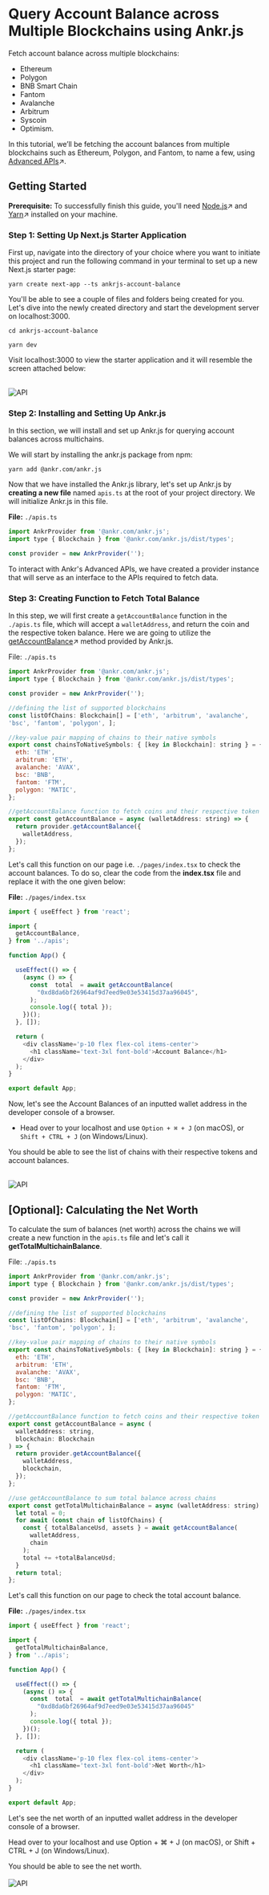 # Query Account Balance across Multiple Blockchains using Ankr.js

Fetch account balance across multiple blockchains:

- Ethereum
- Polygon
- BNB Smart Chain
- Fantom
- Avalanche
- Arbitrum 
- Syscoin 
- Optimism.

In this tutorial, we’ll be fetching the account balances from multiple blockchains such as Ethereum, Polygon, and Fantom, to name a few, using [Advanced APIs](https://www.ankr.com/advanced-api/)↗.

## Getting Started

**Prerequisite:** To successfully finish this guide, you'll need [Node.js](https://nodejs.org/en/)↗ and [Yarn](https://yarnpkg.com/)↗ installed on your machine.

### Step 1: Setting Up Next.js Starter Application
First up, navigate into the directory of your choice where you want to initiate this project and run the following command in your terminal to set up a new Next.js starter page:

```
yarn create next-app --ts ankrjs-account-balance
```

You'll be able to see a couple of files and folders being created for you. Let's dive into the newly created directory and start the development server on localhost:3000.

```
cd ankrjs-account-balance
```
```
yarn dev
```

Visit localhost:3000 to view the starter application and it will resemble the screen attached below: 
<br></br>

<img src="/docs/build/nextjs.png" alt="API" class="responsive-pic"  />


### Step 2: Installing and Setting Up Ankr.js

In this section, we will install and set up Ankr.js for querying account balances across multichains.

We will start by installing the ankr.js package from npm:

```
yarn add @ankr.com/ankr.js
```

Now that we have installed the Ankr.js library, let's set up Ankr.js by **creating a new file** named `apis.ts` at the root of your project directory. We will initialize Ankr.js in this file.

**File:** `./apis.ts`
```javascript
import AnkrProvider from '@ankr.com/ankr.js';
import type { Blockchain } from '@ankr.com/ankr.js/dist/types';

const provider = new AnkrProvider('');

```
To interact with Ankr's Advanced APIs, we have created a provider instance that will serve as an interface to the APIs required to fetch data.


### Step 3: Creating Function to Fetch Total Balance

In this step, we will first create a `getAccountBalance` function in the `./apis.ts` file, which will accept a `walletAddress`, and return the coin and the respective token balance. Here we are going to utilize the [getAccountBalance](https://documenter.getpostman.com/view/19024547/UVsEVUGQ#74b5cc68-fba2-415c-a53b-28c08818f970)↗ method provided by Ankr.js. 

File: `./apis.ts`

```javascript
import AnkrProvider from '@ankr.com/ankr.js';
import type { Blockchain } from '@ankr.com/ankr.js/dist/types';

const provider = new AnkrProvider('');

//defining the list of supported blockchains
const listOfChains: Blockchain[] = ['eth', 'arbitrum', 'avalanche', 
'bsc', 'fantom', 'polygon', ];

//key-value pair mapping of chains to their native symbols
export const chainsToNativeSymbols: { [key in Blockchain]: string } = {
  eth: 'ETH',
  arbitrum: 'ETH',
  avalanche: 'AVAX',
  bsc: 'BNB',
  fantom: 'FTM',
  polygon: 'MATIC',
};

//getAccountBalance function to fetch coins and their respective token balances
export const getAccountBalance = async (walletAddress: string) => {
  return provider.getAccountBalance({
    walletAddress,
  });
};

```

Let's call this function on our page i.e. `./pages/index.tsx` to check the account balances. To do so, clear the code from the **index.tsx** file and replace it with the one given below:

**File:** `./pages/index.tsx`

```javascript
import { useEffect } from 'react';

import {
  getAccountBalance,
} from '../apis';

function App() {

  useEffect(() => {
    (async () => {
      const  total  = await getAccountBalance(
        "0xd8da6bf26964af9d7eed9e03e53415d37aa96045",
      );
      console.log({ total });
    })();
  }, []);

  return (
    <div className='p-10 flex flex-col items-center'>
      <h1 className='text-3xl font-bold'>Account Balance</h1>
    </div>
  );
}

export default App;

```

Now, let's see the Account Balances of an inputted wallet address in the developer console of a browser. 

- Head over to your localhost and use `Option + ⌘ + J` (on macOS), or `Shift + CTRL + J` (on Windows/Linux). 

You should be able to see the list of chains with their respective tokens and account balances. 
<br></br>

<img src="/docs/build/accbalance.png" alt="API" class="responsive-pic"  />


## [Optional]: Calculating the Net Worth

To calculate the sum of balances (net worth) across the chains we will create a new function in the `apis.ts` file and let's call it **getTotalMultichainBalance**.

File: `./apis.ts`

```javascript
import AnkrProvider from '@ankr.com/ankr.js';
import type { Blockchain } from '@ankr.com/ankr.js/dist/types';

const provider = new AnkrProvider('');

//defining the list of supported blockchains
const listOfChains: Blockchain[] = ['eth', 'arbitrum', 'avalanche', 
'bsc', 'fantom', 'polygon', ];

//key-value pair mapping of chains to their native symbols
export const chainsToNativeSymbols: { [key in Blockchain]: string } = {
  eth: 'ETH',
  arbitrum: 'ETH',
  avalanche: 'AVAX',
  bsc: 'BNB',
  fantom: 'FTM',
  polygon: 'MATIC',
};

//getAccountBalance function to fetch coins and their respective token balances
export const getAccountBalance = async (
  walletAddress: string,
  blockchain: Blockchain
) => {
  return provider.getAccountBalance({
    walletAddress,
    blockchain,
  });
};

//use getAccountBalance to sum total balance across chains
export const getTotalMultichainBalance = async (walletAddress: string) => {
  let total = 0;
  for await (const chain of listOfChains) {
    const { totalBalanceUsd, assets } = await getAccountBalance(
      walletAddress,
      chain
    );
    total += +totalBalanceUsd;
  }
  return total;
};

```
Let's call this function on our page to check the total account balance. 

**File:** `./pages/index.tsx`
```javascript
import { useEffect } from 'react';

import {
  getTotalMultichainBalance,
} from '../apis';

function App() {

  useEffect(() => {
    (async () => {
      const  total  = await getTotalMultichainBalance(
        "0xd8da6bf26964af9d7eed9e03e53415d37aa96045"
      );
      console.log({ total });
    })();
  }, []);

  return (
    <div className='p-10 flex flex-col items-center'>
      <h1 className='text-3xl font-bold'>Net Worth</h1>
    </div>
  );
}

export default App;

```
Let's see the net worth of an inputted wallet address in the developer console of a browser.

Head over to your localhost and use Option + ⌘ + J (on macOS), or Shift + CTRL + J (on Windows/Linux).

You should be able to see the net worth.
<br></br>
<img src="/docs/build/networth.png" alt="API" class="responsive-pic"/>


